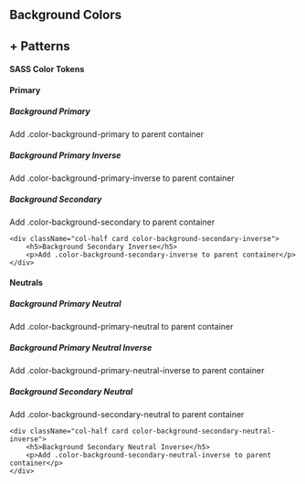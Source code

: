 
<Meta title="Tokens/Colors/Backgrounds" />

<style> 
{`
.card {
    padding: 16px;
    border-radius: 8px;
}
    `}
</style>


## Background Colors 
## + Patterns

#### SASS Color Tokens

<DesignTokenDocBlock categoryName="ColorBG" maxHeight={600} viewType="table" />

#### Primary

<div className="grid-section">
    <div className="col-half card color-background-primary">
        <h5>Background Primary</h5>
        <p>Add .color-background-primary to parent container</p>
    </div>
    <div className="col-half card color-background-primary-inverse">
        <h5>Background Primary Inverse</h5>
        <p>Add .color-background-primary-inverse to parent container</p>
    </div>
    <div className="col-half card color-background-secondary">
        <h5>Background Secondary</h5>
        <p>Add .color-background-secondary to parent container</p>
    </div>

    <div className="col-half card color-background-secondary-inverse">
        <h5>Background Secondary Inverse</h5>
        <p>Add .color-background-secondary-inverse to parent container</p>
    </div>
</div>

#### Neutrals

<div className="grid-section">
    <div className="col-half card color-background-primary-neutral">
        <h5>Background Primary Neutral</h5>
        <p>Add .color-background-primary-neutral to parent container</p>
    </div>
    <div className="col-half card color-background-primary-neutral-inverse">
        <h5>Background Primary Neutral Inverse</h5>
        <p>Add .color-background-primary-neutral-inverse to parent container</p>
    </div>
    <div className="col-half card color-background-secondary-neutral">
        <h5>Background Secondary Neutral</h5>
        <p>Add .color-background-secondary-neutral to parent container</p>
    </div>

    <div className="col-half card color-background-secondary-neutral-inverse">
        <h5>Background Secondary Neutral Inverse</h5>
        <p>Add .color-background-secondary-neutral-inverse to parent container</p>
    </div>
</div>
